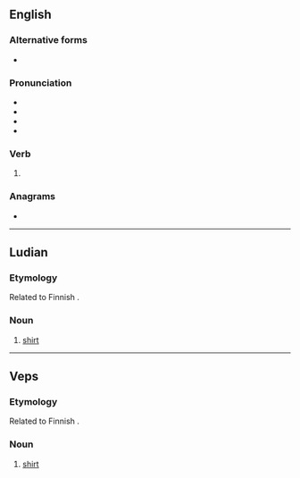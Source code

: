 ==English==

===Alternative forms===
* {{l|en|payed}} {{qualifier|archaic}}

===Pronunciation===
* {{IPA|/ˈpeɪd/|lang=en}}
* {{audio|en-us-paid.ogg|Audio (US)|lang=en}}
* {{rhymes|eɪd|lang=en}}
* {{homophones|lang=en|payed}}

===Verb===
{{head|en|verb form}}

# {{en-past of|pay}}

===Anagrams===
* {{anagrams|en|a=adip|DIPA|PADI|apid|iPad}}

----

==Ludian==

===Etymology===
Related to Finnish {{m|fi|paita}}.

===Noun===
{{head|lud|noun}}

# [[shirt]]

----

==Veps==

===Etymology===
Related to Finnish {{m|fi|paita}}.

===Noun===
{{head|vep|noun}}

# [[shirt]]